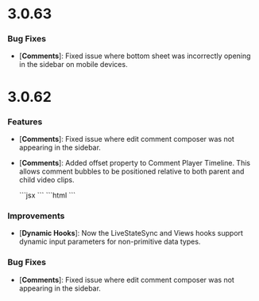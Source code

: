 # 3.0.63

### Bug Fixes

- [**Comments**]: Fixed issue where bottom sheet was incorrectly opening in the sidebar on mobile devices.


# 3.0.62

### Features

- [**Comments**]: Fixed issue where edit comment composer was not appearing in the sidebar.

- [**Comments**]: Added offset property to Comment Player Timeline. This allows comment bubbles to be positioned relative to both parent and child video clips.

  <Tabs>
    <Tab title="React / Next.js">
      ```jsx
      <VeltCommentPlayerTimeline offset={10} />
      ```
    </Tab>
    <Tab title="Other Frameworks">
      ```html
      <velt-comment-player-timeline offset="10"></velt-comment-player-timeline>
      ```
    </Tab>
  </Tabs>


### Improvements

- [**Dynamic Hooks**]: Now the LiveStateSync and Views hooks support dynamic input parameters for non-primitive data types.

### Bug Fixes

- [**Comments**]: Fixed issue where edit comment composer was not appearing in the sidebar.
